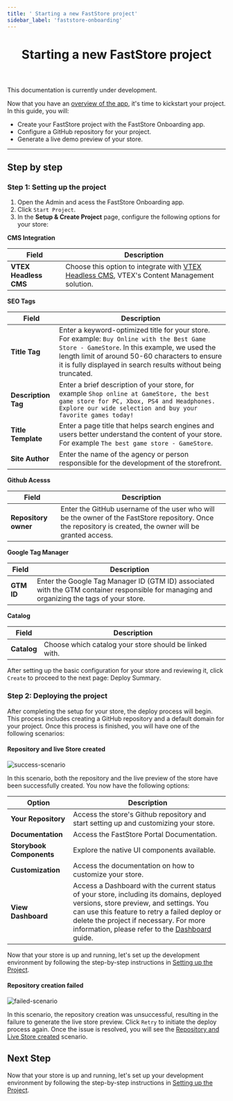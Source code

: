 ```yaml
---
title: ' Starting a new FastStore project'
sidebar_label: 'faststore-onboarding'
---
```



<header>

# Starting a new FastStore project

</header>

<Callout type="warning" emoji="⚠️">
  This documentation is currently under development.
</Callout>

Now that you have an [overview of the app](/docs/getting-started/faststore-onboarding/overview), it's time to kickstart your project. In this guide, you will:

- Create your FastStore project with the FastStore Onboarding app.
- Configure a GitHub repository for your project.
- Generate a live demo preview of your store.

---

## Step by step 

### Step 1: Setting up the project

1. Open the Admin and acess the FastStore Onboarding app.
2. Click `Start Project`.
3. In the **Setup & Create Project** page, configure the following options for your store:

**CMS Integration**

| Field             | Description     | 
| ----------------- | --------------- |
| **VTEX Headless CMS** | Choose this option to integrate with [VTEX Headless CMS](https://www.faststore.dev/tutorials/cms/0), VTEX's Content Management solution. |

**SEO Tags**

| Field           | Description     | 
| --------------- | --------------- |
| **Title Tag**       | Enter a keyword-optimized title for your store. For example: `Buy Online with the Best Game Store - GameStore`. In this example, we used the length limit of around 50-60 characters to ensure it is fully displayed in search results without being truncated. |
| **Description Tag** | Enter a brief description of your store, for example `Shop online at GameStore, the best game store for PC, Xbox, PS4 and Headphones. Explore our wide selection and buy your favorite games today!` |
| **Title Template**  | Enter a page title that helps search engines and users better understand the content of your store. For example `The best game store - GameStore`. |
| **Site Author**     | Enter the name of the agency or person responsible for the development of the storefront. |

**Github Acesss**

| Field                | Description     | 
| -------------------- | --------------- |
| **Repository owner** | Enter the GitHub username of the user who will be the owner of the FastStore repository. Once the repository is created, the owner will be granted access. |

**Google Tag Manager**

| Field                | Description     | 
| -------------------- | --------------- |
| **GTM ID** | Enter the Google Tag Manager ID (GTM ID) associated with the GTM container responsible for managing and organizing the tags of your store. |

**Catalog**

| Field                | Description     | 
| -------------------- | --------------- |
| **Catalog** | Choose which catalog your store should be linked with. |

After setting up the basic configuration for your store and reviewing it, click `Create` to proceed to the next page: Deploy Summary.

### Step 2: Deploying the project

After completing the setup for your store, the deploy process will begin. This process includes creating a GitHub repository and a default domain for your project. Once this process is finished, you will have one of the following scenarios:

#### Repository and live Store created

![success-scenario](https://vtexhelp.vtexassets.com/assets/docs/src/fs-deploy-summary___fff7675f0520efb8e7fbf51307af69f8.png)

In this scenario, both the repository and the live preview of the store have been successfully created. You now have the following options:

| Option                    | Description                                                                                                   |
| ------------------------- | ------------------------------------------------------------------------------------------------------------- |
| **Your Repository**       | Access the store's Github repository and start setting up and customizing your store. |
| **Documentation**         | Access the FastStore Portal Documentation.                                                                    |
| **Storybook Components**  | Explore the native UI components available.                                                                 |
| **Customization**         | Access the documentation on how to customize your store.                                                      |
| **View Dashboard**        | Access a Dashboard with the current status of your store, including its domains, deployed versions, store preview, and settings. You can use this feature to retry a failed deploy or delete the project if necessary. For more information, please refer to the [Dashboard](/docs/getting-started/1-faststore-onboarding/dashboard) guide. |

Now that your store is up and running, let's set up the development environment by following the step-by-step instructions in [Setting up the Project](/docs/getting-started/settingup-project).

#### Repository creation failed

![failed-scenario](https://vtexhelp.vtexassets.com/assets/docs/src/fs-deploy-error___82b3aa8e15a88bbe4fb8f134eba79fca.png)

In this scenario, the repository creation was unsuccessful, resulting in the failure to generate the live store preview. Click `Retry` to initiate the deploy process again. Once the issue is resolved, you will see the [Repository and Live Store created](#repository-and-live-store-created) scenario.

## Next Step

Now that your store is up and running, let's set up your development environment by following the step-by-step instructions in [Setting up the Project](/docs/getting-started/settingup-project).
